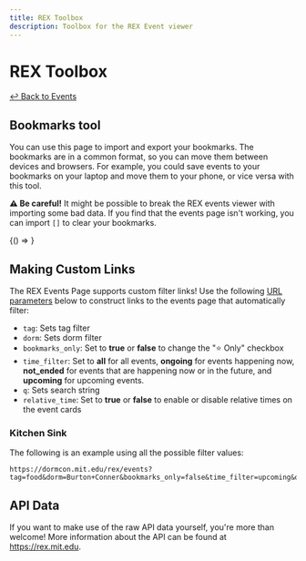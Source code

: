 ```yaml
---
title: REX Toolbox
description: Toolbox for the REX Event viewer
---
```


# REX Toolbox

[↩ Back to Events](/rex/events)

## Bookmarks tool

You can use this page to import and export your bookmarks. The bookmarks are in
a common format, so you can move them between devices and browsers. For example,
you could save events to your bookmarks on your laptop and move them to your
phone, or vice versa with this tool.

<div class="alert alert--warning margin-bottom--md" role="alert">
    <b>⚠️ Be careful!</b> It might be possible to break the REX events viewer
    with importing some bad data. If you find that the events page isn't
    working, you can import <code>[]</code> to clear your bookmarks.
</div>


<BrowserOnly>{() => <BookmarksTool />}</BrowserOnly>

## Making Custom Links

The REX Events Page supports custom filter links! Use the following [URL
parameters] below to construct links to the events page that automatically filter:

-   `tag`: Sets tag filter
-   `dorm`: Sets dorm filter
-   `bookmarks_only`: Set to **true** or **false** to change the "⭐️ Only"
    checkbox
-   `time_filter`: Set to **all** for all events, **ongoing** for events
    happening now, **not_ended** for events that are happening now or in the
    future, and **upcoming** for upcoming events.
-   `q`: Sets search string
-   `relative_time`: Set to **true** or **false** to enable or disable relative
    times on the event cards

[URL parameters]: https://en.wikipedia.org/wiki/Query_string

### Kitchen Sink

The following is an example using all the possible filter values:

```
https://dormcon.mit.edu/rex/events?tag=food&dorm=Burton+Conner&bookmarks_only=false&time_filter=upcoming&q=Burton+4&relative_time=false
```

## API Data

If you want to make use of the raw API data yourself, you're more than welcome!
More information about the API can be found at https://rex.mit.edu.
